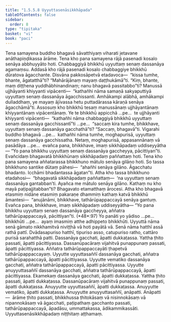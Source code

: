 ```yaml
---
title: "1.5.5.8 Uyyuttasenāsikkhāpada"
tableOfContents: false
sidebar:
  order: 8
type: "tipitaka"
basket: "vi"
book: "paci"
---
```



<DynamicBreadcrumb />

<Division number="311" book="paci" e="ch" v="2" p="139">

<Paragraph number="981" book="paci">
Tena samayena buddho bhagavā sāvatthiyaṃ viharati jetavane anāthapiṇḍikassa ārāme. Tena kho pana samayena rājā pasenadi kosalo senāya abbhuyyāto hoti. Chabbaggiyā bhikkhū uyyuttaṃ senaṃ dassanāya agamaṃsu. Addasā kho rājā pasenadi kosalo chabbaggiye bhikkhū dūratova āgacchante. Disvāna pakkosāpetvā etadavoca—  “kissa tumhe, bhante, āgatatthā”ti? “Mahārājānaṃ mayaṃ daṭṭhukāmā”ti. “Kiṃ, bhante, maṃ diṭṭhena yuddhābhinandinaṃ; nanu bhagavā passitabbo”ti? Manussā ujjhāyanti khiyyanti vipācenti—  “kathañhi nāma samaṇā sakyaputtiyā uyyuttaṃ senaṃ dassanāya āgacchissanti. Amhākampi alābhā, amhākampi dulladdhaṃ, ye mayaṃ ājīvassa hetu puttadārassa kāraṇā senāya āgacchāmā”ti.
</Paragraph>

<Paragraph number="982" book="paci">
Assosuṃ kho bhikkhū tesaṃ manussānaṃ ujjhāyantānaṃ khiyyantānaṃ vipācentānaṃ. Ye te bhikkhū appicchā …pe…  te ujjhāyanti khiyyanti vipācenti—  “kathañhi nāma chabbaggiyā bhikkhū uyyuttaṃ senaṃ dassanāya gacchissantī”ti …pe…  “saccaṃ kira tumhe, bhikkhave, uyyuttaṃ senaṃ dassanāya gacchathā”ti? “Saccaṃ, bhagavā”ti. Vigarahi buddho bhagavā …pe…  kathañhi nāma tumhe, moghapurisā, uyyuttaṃ senaṃ dassanāya gacchissatha. Netaṃ, moghapurisā, appasannānaṃ vā pasādāya …pe…  evañca pana, bhikkhave, imaṃ sikkhāpadaṃ uddiseyyātha—
</Paragraph>

<Paragraph number="983" book="paci">
<Emphasis>“Yo pana bhikkhu uyyuttaṃ senaṃ dassanāya gaccheyya, pācittiyan”</Emphasis>ti.
</Paragraph>

<Paragraph number="984" book="paci">
Evañcidaṃ bhagavatā bhikkhūnaṃ sikkhāpadaṃ paññattaṃ hoti.
</Paragraph>

</Division>
<Division number="312" book="paci" e="ch" v="2" p="140">

<Paragraph number="985" book="paci">
Tena kho pana samayena aññatarassa bhikkhuno mātulo senāya gilāno hoti. So tassa bhikkhuno santike dūtaṃ pāhesi—  “ahañhi senāya gilāno. Āgacchatu bhadanto. Icchāmi bhadantassa āgatan”ti. Atha kho tassa bhikkhuno etadahosi—  “bhagavatā sikkhāpadaṃ paññattaṃ—  ‘na uyyuttaṃ senaṃ dassanāya gantabban’ti. Ayañca me mātulo senāya gilāno. Kathaṃ nu kho mayā paṭipajjitabban”ti? Bhagavato etamatthaṃ ārocesi. Atha kho bhagavā etasmiṃ nidāne etasmiṃ pakaraṇe dhammiṃ kathaṃ katvā bhikkhū āmantesi—  “anujānāmi, bhikkhave, tathārūpappaccayā senāya gantuṃ. Evañca pana, bhikkhave, imaṃ sikkhāpadaṃ uddiseyyātha—
</Paragraph>

</Division>
<Division number="313" book="paci" e="ch" v="2" p="140">

<Paragraph number="986" book="paci">
<Emphasis>“Yo pana bhikkhu uyyuttaṃ senaṃ dassanāya gaccheyya, aññatra tathārūpappaccayā, pācittiyan”</Emphasis>ti. (*48*:<Emphasis>97</Emphasis>)
</Paragraph>

</Division>
<Division number="314" book="paci" e="ch" v="2" p="140">

<Paragraph number="987" book="paci">
<Emphasis>Yo panā</Emphasis>ti yo yādiso …pe…  <Emphasis>bhikkhū</Emphasis>ti …pe…  ayaṃ imasmiṃ atthe adhippeto bhikkhūti.
</Paragraph>

<Paragraph number="988" book="paci">
<Emphasis>Uyyuttā</Emphasis> nāma senā gāmato nikkhamitvā niviṭṭhā vā hoti payātā vā.
</Paragraph>

<Paragraph number="989" book="paci">
<Emphasis>Senā</Emphasis> nāma hatthī assā rathā pattī. Dvādasapuriso hatthī, tipuriso asso, catupuriso ratho, cattāro purisā sarahatthā patti. Dassanāya gacchati, āpatti dukkaṭassa. Yattha ṭhito passati, āpatti pācittiyassa. Dassanūpacāraṃ vijahitvā punappunaṃ passati, āpatti pācittiyassa.
</Paragraph>

<Paragraph number="990" book="paci">
<Emphasis>Aññatra tathārūpappaccayā</Emphasis>ti ṭhapetvā tathārūpappaccayaṃ.
</Paragraph>

</Division>
<Division number="315" book="paci" e="ch" v="2" p="140">

<Paragraph number="991" book="paci">
Uyyutte uyyuttasaññī dassanāya gacchati, aññatra tathārūpappaccayā, āpatti pācittiyassa. Uyyutte vematiko dassanāya gacchati, aññatra tathārūpappaccayā, āpatti pācittiyassa. Uyyutte anuyyuttasaññī dassanāya gacchati, aññatra tathārūpappaccayā, āpatti pācittiyassa.
</Paragraph>

<Paragraph number="992" book="paci">
Ekamekaṃ dassanāya gacchati, āpatti dukkaṭassa. Yattha ṭhito passati, āpatti dukkaṭassa. Dassanūpacāraṃ vijahitvā punappunaṃ passati, āpatti dukkaṭassa. Anuyyutte uyyuttasaññī, āpatti dukkaṭassa. Anuyyutte vematiko, āpatti dukkaṭassa. Anuyyutte anuyyuttasaññī, anāpatti.
</Paragraph>

</Division>
<Division number="316" book="paci" e="ch" v="2" p="141">

<Paragraph number="993" book="paci">
Anāpatti—  ārāme ṭhito passati, bhikkhussa ṭhitokāsaṃ vā nisinnokāsaṃ vā nipannokāsaṃ vā āgacchati, paṭipathaṃ gacchanto passati, tathārūpappaccayā, āpadāsu, ummattakassa, ādikammikassāti.

</Paragraph>
</Division>

<Paragraph number="994" type="center" book="paci">
Uyyuttasenāsikkhāpadaṃ niṭṭhitaṃ aṭṭhamaṃ.
</Paragraph>